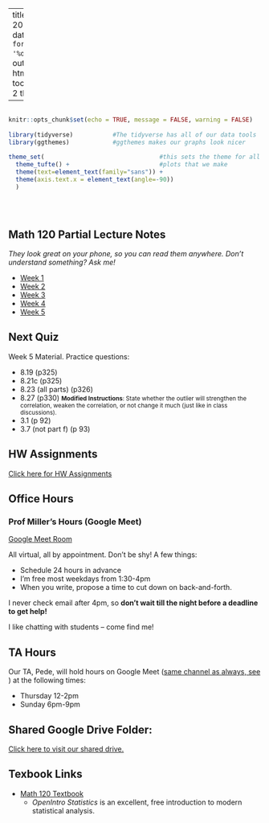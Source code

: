 
---
title: "Math 120 Fall 2020 Homepage"
date: "Updated: `r format(Sys.time(), '%d %B, %Y')`"
output: 
  html_document:
    toc: true
    toc_depth: 2
    theme: yeti

      
  
---

```r

                                                                          #
knitr::opts_chunk$set(echo = TRUE, message = FALSE, warning = FALSE)      #
                                                                          #
library(tidyverse)           #The tidyverse has all of our data tools     #
library(ggthemes)            #ggthemes makes our graphs look nicer        #
                                                                          # 
theme_set(                                #this sets the theme for all    #
  theme_tufte() +                         #plots that we make             #
  theme(text=element_text(family="sans")) + 
  theme(axis.text.x = element_text(angle=-90))                            #
  )                                                                       #
                                                                          #
                                                                          #
                                                                          #

```

## Math 120 Partial Lecture Notes
*They look great on your phone, so you can read them anywhere.    Don't understand something?  Ask me!*

- [Week 1](https://millera2.github.io/Math-120-C/Math-120-Lec-01.html)
- [Week 2](https://millera2.github.io/Math-120-C/Math-120-Lec-02.html)
- [Week 3](https://millera2.github.io/Math-120-C/Math-120-Lec-03.html)
- [Week 4](https://millera2.github.io/Math-120-C/Math-120-Lec-04.html)
- [Week 5](https://millera2.github.io/Math-120-C/Math-120-Lec-05.html)

## Next Quiz

Week 5 Material.  Practice questions:

- 8.19 (p325)
- 8.21c (p325)
- 8.23 (all parts) (p326)
- 8.27 (p330)  <small>**Modified Instructions**:  State whether the outlier will strengthen the correlation, weaken the correlation, or not change it much (just like in class discussions).</small>
- 3.1 (p 92)
- 3.7 (not part f) (p 93)




## HW Assignments

[Click here for HW Assignments](https://millera2.github.io/Math-120-C/HW.html)



## Office Hours 

### Prof Miller's Hours (Google Meet)

[Google Meet Room](https://meet.google.com/wtr-funk-wph)

All virtual, all by appointment.  Don't be shy!  A few things:

- Schedule 24 hours in advance
- I'm free most weekdays from 1:30-4pm
- When you write, propose a time to cut down on back-and-forth.

I never check email after 4pm, so **don't wait till the night before a deadline to get help!**  

I like chatting with students -- come find me!



## TA Hours

Our TA, Pede, will hold hours on Google Meet ([same channel as always, see](https://meet.google.com/wtr-funk-wph) ) at the following times:

- Thursday 12-2pm
- Sunday 6pm-9pm








## Shared Google Drive Folder:

[Click here to visit our shared drive.](https://drive.google.com/drive/folders/1iTP3k6vpQrV1moJAR3XQrFd4U-c6J3GZ?usp=sharing)


## Texbook Links

- [Math 120 Textbook](https://www.openintro.org/book/os/)
  - *OpenIntro Statistics* is an excellent, free introduction to modern statistical analysis.
  

